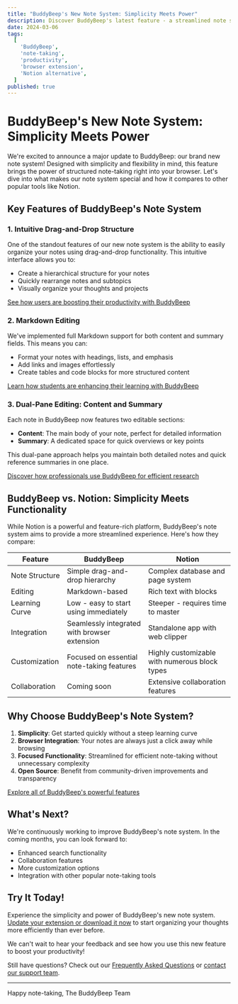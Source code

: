 ```yaml
---
title: "BuddyBeep's New Note System: Simplicity Meets Power"
description: Discover BuddyBeep's latest feature - a streamlined note system that combines the simplicity of drag-and-drop organization with powerful Markdown editing, offering a user-friendly alternative to complex note-taking platforms.
date: 2024-03-06
tags:
  [
    'BuddyBeep',
    'note-taking',
    'productivity',
    'browser extension',
    'Notion alternative',
  ]
published: true
---
```


# BuddyBeep's New Note System: Simplicity Meets Power

We're excited to announce a major update to BuddyBeep: our brand new note system! Designed with simplicity and flexibility in mind, this feature brings the power of structured note-taking right into your browser. Let's dive into what makes our note system special and how it compares to other popular tools like Notion.

## Key Features of BuddyBeep's Note System

### 1. Intuitive Drag-and-Drop Structure

One of the standout features of our new note system is the ability to easily organize your notes using drag-and-drop functionality. This intuitive interface allows you to:

- Create a hierarchical structure for your notes
- Quickly rearrange notes and subtopics
- Visually organize your thoughts and projects

[See how users are boosting their productivity with BuddyBeep](/blog/testimonials#productivity-boost)

### 2. Markdown Editing

We've implemented full Markdown support for both content and summary fields. This means you can:

- Format your notes with headings, lists, and emphasis
- Add links and images effortlessly
- Create tables and code blocks for more structured content

[Learn how students are enhancing their learning with BuddyBeep](/blog/testimonials#enhanced-learning)

### 3. Dual-Pane Editing: Content and Summary

Each note in BuddyBeep now features two editable sections:

- **Content**: The main body of your note, perfect for detailed information
- **Summary**: A dedicated space for quick overviews or key points

This dual-pane approach helps you maintain both detailed notes and quick reference summaries in one place.

[Discover how professionals use BuddyBeep for efficient research](/blog/testimonials#streamlined-research)

## BuddyBeep vs. Notion: Simplicity Meets Functionality

While Notion is a powerful and feature-rich platform, BuddyBeep's note system aims to provide a more streamlined experience. Here's how they compare:

| Feature        | BuddyBeep                                    | Notion                                        |
| -------------- | -------------------------------------------- | --------------------------------------------- |
| Note Structure | Simple drag-and-drop hierarchy               | Complex database and page system              |
| Editing        | Markdown-based                               | Rich text with blocks                         |
| Learning Curve | Low - easy to start using immediately        | Steeper - requires time to master             |
| Integration    | Seamlessly integrated with browser extension | Standalone app with web clipper               |
| Customization  | Focused on essential note-taking features    | Highly customizable with numerous block types |
| Collaboration  | Coming soon                                  | Extensive collaboration features              |

## Why Choose BuddyBeep's Note System?

1. **Simplicity**: Get started quickly without a steep learning curve
2. **Browser Integration**: Your notes are always just a click away while browsing
3. **Focused Functionality**: Streamlined for efficient note-taking without unnecessary complexity
4. **Open Source**: Benefit from community-driven improvements and transparency

[Explore all of BuddyBeep's powerful features](/blog/features)

## What's Next?

We're continuously working to improve BuddyBeep's note system. In the coming months, you can look forward to:

- Enhanced search functionality
- Collaboration features
- More customization options
- Integration with other popular note-taking tools

## Try It Today!

Experience the simplicity and power of BuddyBeep's new note system. [Update your extension or download it now](/blog/download-instructions) to start organizing your thoughts more efficiently than ever before.

We can't wait to hear your feedback and see how you use this new feature to boost your productivity!

Still have questions? Check out our [Frequently Asked Questions](/blog/faq) or [contact our support team](/blog/faq#im-experiencing-issues-with-buddybeep-what-should-i-do).

---

Happy note-taking,
The BuddyBeep Team
